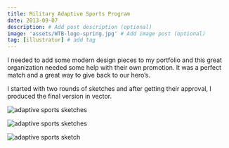 ```yaml
---
title: Military Adaptive Sports Program
date: 2013-09-07
description: # Add post description (optional)
image: 'assets/WTB-logo-spring.jpg' # Add image post (optional)
tag: [illustrator] # add tag
---
```


I needed to add some modern design pieces to my portfolio and this great organization needed some help with their own promotion. It was a perfect match and a great way to give back to our hero’s.

I started with two rounds of sketches and after getting their approval, I produced the final version in vector.

![adaptive sports sketches][winter]

[winter]: assets/WTB-logo-winter.jpg 'adaptive sports winter'

![adaptive sports sketches][sketches]

[sketches]: assets/WT-sketches.jpg 'adaptive sports sketches'

![adaptive sports sketch][sketch]

[sketch]: assets/WT-sketch.jpg 'adaptive sports sketch'
